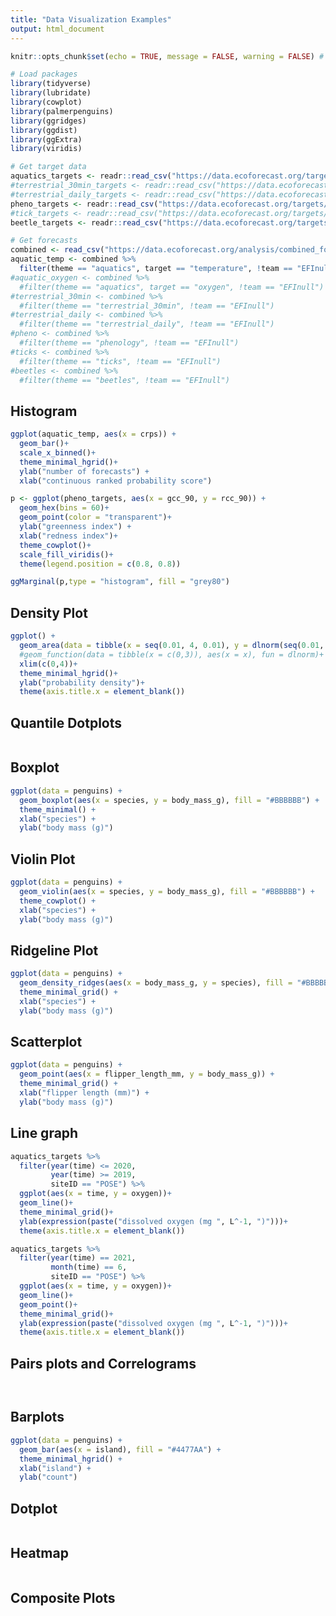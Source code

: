 ```yaml
---
title: "Data Visualization Examples"
output: html_document
---
```


```r
knitr::opts_chunk$set(echo = TRUE, message = FALSE, warning = FALSE) # Show code and plots

# Load packages
library(tidyverse)
library(lubridate)
library(cowplot)
library(palmerpenguins)
library(ggridges)
library(ggdist)
library(ggExtra)
library(viridis)

# Get target data
aquatics_targets <- readr::read_csv("https://data.ecoforecast.org/targets/aquatics/aquatics-targets.csv.gz")
#terrestrial_30min_targets <- readr::read_csv("https://data.ecoforecast.org/targets/terrestrial/terrestrial_30min-targets.csv.gz", guess_max = 1e6)
#terrestrial_daily_targets <- readr::read_csv("https://data.ecoforecast.org/targets/terrestrial/terrestrial_daily-targets.csv.gz", guess_max = 1e6)
pheno_targets <- readr::read_csv("https://data.ecoforecast.org/targets/phenology/phenology-targets.csv.gz")
#tick_targets <- readr::read_csv("https://data.ecoforecast.org/targets/ticks/ticks-targets.csv.gz")
beetle_targets <- readr::read_csv("https://data.ecoforecast.org/targets/beetles/beetles-targets.csv.gz", guess_max = 1e6)

# Get forecasts
combined <- read_csv("https://data.ecoforecast.org/analysis/combined_forecasts_scores.csv.gz")
aquatic_temp <- combined %>% 
  filter(theme == "aquatics", target == "temperature", !team == "EFInull")
#aquatic_oxygen <- combined %>%
  #filter(theme == "aquatics", target == "oxygen", !team == "EFInull")
#terrestrial_30min <- combined %>% 
  #filter(theme == "terrestrial_30min", !team == "EFInull")
#terrestrial_daily <- combined %>% 
  #filter(theme == "terrestrial_daily", !team == "EFInull")
#pheno <- combined %>% 
  #filter(theme == "phenology", !team == "EFInull")
#ticks <- combined %>% 
  #filter(theme == "ticks", !team == "EFInull")
#beetles <- combined %>% 
  #filter(theme == "beetles", !team == "EFInull")
```

## Histogram

```r

ggplot(aquatic_temp, aes(x = crps)) +
  geom_bar()+
  scale_x_binned()+
  theme_minimal_hgrid()+
  ylab("number of forecasts") + 
  xlab("continuous ranked probability score")
```
```r
p <- ggplot(pheno_targets, aes(x = gcc_90, y = rcc_90)) +
  geom_hex(bins = 60)+
  geom_point(color = "transparent")+
  ylab("greenness index") + 
  xlab("redness index")+
  theme_cowplot()+
  scale_fill_viridis()+
  theme(legend.position = c(0.8, 0.8))

ggMarginal(p,type = "histogram", fill = "grey80")

```

## Density Plot

```r
ggplot() +
  geom_area(data = tibble(x = seq(0.01, 4, 0.01), y = dlnorm(seq(0.01, 4, 0.01))), aes(x = x, y = y), fill = "#66CCEE", color = "black")+
  #geom_function(data = tibble(x = c(0,3)), aes(x = x), fun = dlnorm)+
  xlim(c(0,4))+
  theme_minimal_hgrid()+
  ylab("probability density")+
  theme(axis.title.x = element_blank())
```

## Quantile Dotplots

```r

```

## Boxplot 

```r
ggplot(data = penguins) +
  geom_boxplot(aes(x = species, y = body_mass_g), fill = "#BBBBBB") +
  theme_minimal() +
  xlab("species") +
  ylab("body mass (g)")
```

## Violin Plot

```r
ggplot(data = penguins) +
  geom_violin(aes(x = species, y = body_mass_g), fill = "#BBBBBB") +
  theme_cowplot() +
  xlab("species") +
  ylab("body mass (g)")
```

## Ridgeline Plot 

```r
ggplot(data = penguins) +
  geom_density_ridges(aes(x = body_mass_g, y = species), fill = "#BBBBBB") +
  theme_minimal_grid() +
  xlab("species") +
  ylab("body mass (g)")
```

## Scatterplot

```r
ggplot(data = penguins) +
  geom_point(aes(x = flipper_length_mm, y = body_mass_g)) +
  theme_minimal_grid() +
  xlab("flipper length (mm)") +
  ylab("body mass (g)")
```

## Line graph

```r
aquatics_targets %>% 
  filter(year(time) <= 2020, 
         year(time) >= 2019,
         siteID == "POSE") %>%
  ggplot(aes(x = time, y = oxygen))+
  geom_line()+
  theme_minimal_grid()+
  ylab(expression(paste("dissolved oxygen (mg ", L^-1, ")")))+
  theme(axis.title.x = element_blank())
```

```r
aquatics_targets %>% 
  filter(year(time) == 2021, 
         month(time) == 6,
         siteID == "POSE") %>%
  ggplot(aes(x = time, y = oxygen))+
  geom_line()+
  geom_point()+
  theme_minimal_grid()+
  ylab(expression(paste("dissolved oxygen (mg ", L^-1, ")")))+
  theme(axis.title.x = element_blank())
```

## Pairs plots and Correlograms

```r

```

```r

```

## Barplots

```r
ggplot(data = penguins) +
  geom_bar(aes(x = island), fill = "#4477AA") +
  theme_minimal_hgrid() +
  xlab("island") +
  ylab("count")
```

## Dotplot

```r

```

## Heatmap

```r

```

## Composite Plots

```r

```

```r

```
